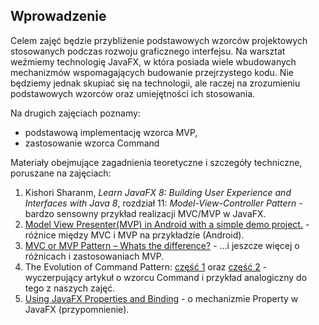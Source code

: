 ## Wprowadzenie


Celem zajęć będzie przybliżenie podstawowych wzorców projektowych stosowanych podczas rozwoju graficznego interfejsu. Na warsztat weźmiemy technologię JavaFX, w która posiada wiele wbudowanych mechanizmów wspomagających budowanie przejrzystego kodu. Nie będziemy jednak skupiać się na technologii, ale raczej na zrozumieniu podstawowych wzorców oraz umiejętności ich stosowania.

Na drugich zajęciach poznamy:

 - podstawową implementację wzorca MVP,
 - zastosowanie wzorca Command

Materiały obejmujące zagadnienia teoretyczne i szczegóły techniczne, poruszane na zajęciach:

1. Kishori Sharanm, *Learn JavaFX 8: Building User Experience and Interfaces with Java 8*, rozdział 11: *Model-View-Controller Pattern* - bardzo sensowny przykład realizacji MVC/MVP w JavaFX.
2. [Model View Presenter(MVP) in Android with a simple demo project.](https://medium.com/cr8resume/make-you-hand-dirty-with-mvp-model-view-presenter-eab5b5c16e42) - różnice między MVC i MVP na przykładzie (Android).
3. [MVC or MVP Pattern – Whats the difference?](https://www.infragistics.com/community/blogs/b/todd_snyder/posts/mvc-or-mvp-pattern-whats-the-difference) - ...i jeszcze więcej o różnicach i zastosowaniach MVP.
4. The Evolution of Command Pattern: [część 1](https://www.lvguowei.me/post/the-evolution-of-command-pattern/) oraz [część 2](https://www.lvguowei.me/post/the-evolution-of-command-pattern-2/) - wyczerpujący artykuł o wzorcu Command i przykład analogiczny do tego z naszych zajęć.
5. [Using JavaFX Properties and Binding](https://docs.oracle.com/javafx/2/binding/jfxpub-binding.htm) - o mechanizmie Property w JavaFX (przypomnienie).


